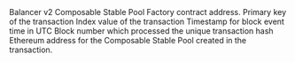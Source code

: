 <ParamField path="contract_address">
Balancer v2 Composable Stable Pool Factory contract address.
</ParamField>
<ParamField path="evt_tx_hash">
Primary key of the transaction
</ParamField>
<ParamField path="evt_index">
Index value of the transaction
</ParamField>
<ParamField path="evt_block_time">
Timestamp for block event time in UTC
</ParamField>
<ParamField path="evt_block_number">
Block number which processed the unique transaction hash
</ParamField>
<ParamField path="pool">
Ethereum address for the Composable Stable Pool created in the transaction.
</ParamField>
